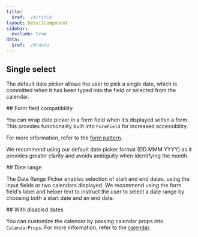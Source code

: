 ```yaml
---
title:
  $ref: ./#/title
layout: DetailComponent
sidebar:
  exclude: true
data:
  $ref: ./#/data
---
```


<LivePreviewControls>
<LivePreview componentName="date-picker" exampleName="SingleSelect">

## Single select

The default date picker allows the user to pick a single date, which is committed when it has been typed into the field or selected from the calendar.

</LivePreview>
<LivePreview componentName="date-picker" exampleName="WithFormField">
## Form field compatibility

You can wrap date picker in a form field when it’s displayed within a form. This provides functionality built into `FormField` for increased accessibility.

For more information, refer to the [form pattern](/salt/patterns/forms).

We recommend using our default date picker format (DD MMM YYYY) as it provides greater clarity and avoids ambiguity when identifying the month.

</LivePreview>
<LivePreview componentName="date-picker" exampleName="Range">
## Date range

The Date Range Picker enables selection of start and end dates, using the input fields or two calendars displayed.
We recommend using the form field's label and helper text to instruct the user to select a date range by choosing both a start date and an end date.

</LivePreview>
<LivePreview componentName="date-picker" exampleName="WithDisabledDates">
## With disabled dates

You can customize the calendar by passing calendar props into `CalendarProps`.
For more information, refer to the [calendar](/salt/components/calendar).

</LivePreview>
</LivePreviewControls>
